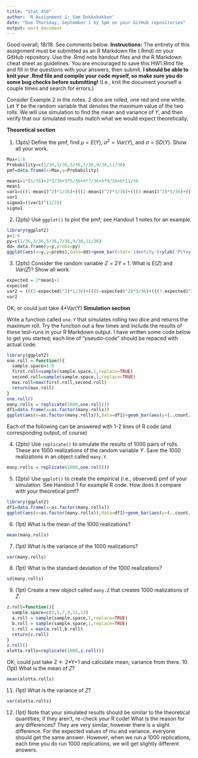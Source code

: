 ---
title: "Stat 450"
author: 'R Assignment 1: Sam Dokkebakken'
date: "Due Thursday, September 1 by 5pm on your GitHub repositories"
output: word_document
---
Good overall; 18/18.  See comments below.
**Instructions:** The entirety of this assignment must be submitted as an R Markdown file (.Rmd) on your GitHub repository.  Use the .Rmd note handout files and the R Markdown cheat sheet as guidelines.  You are encouraged to save this HW1.Rmd file and fill in the questions with your answers, then submit.  **I should be able to knit your .Rmd file and compile your code myself, so make sure you do some bug checks before submitting!** (I.e., knit the document yourself a couple times and search for errors.)

Consider Example 2 in the notes.  2 dice are rolled, one red and one white.  Let $Y$ be the random variable that denotes the maximum value of the two rolls.  We will use simulation to find the mean and variance of $Y$, and then verify that our simulated results match what we would expect theoretically.

**Theoretical section**

1. (3pts) Define the pmf, find $\mu = E(Y)$, $\sigma^2 = Var(Y)$, and $\sigma = SD(Y)$.  Show all your work.
```{r,eval=TRUE}
Max=1:6
Probability=c(1/36,3/36,5/36,7/36,9/36,11/36)
pmf=data.frame(x=Max,y=Probability)

mean1=1*(1/36)+2*3/36+3*5/36+4*7/36+5*9/36+6*11/36
mean1
var1=(((1-mean1)^2)*1/36)+(((2-mean1)^2)*3/36)+(((3-mean1)^2)*5/36)+(((4-mean1)^2)*7/36)+(((5-mean1)^2)*9/36)+(((6-mean1)^2)*11/36)
var1
sigma1=((var1)^(1/2))
sigma1
```

2. (2pts)  Use `ggplot()` to plot the pmf; see Handout 1 notes for an example.
```{r,eval=TRUE}
library(ggplot2)
y=1:6
py=c(1/36,3/36,5/36,7/36,9/36,11/36)
dd= data.frame(y=y,probs=py)
ggplot(aes(x=y,y=probs),data=dd)+geom_bar(stat='identity')+ylab('P(Y=y)')+ggtitle('pmf of Y')
```

3. (2pts)  Consider the random variable $Z=2Y+1$.  What is $E(Z)$ and $Var(Z)$?  Show all work. 
```{r,eval=TRUE}
expected = 2*mean1+1
expected
var2 = (((3-expected)^2)*1/36)+(((5-expected)^2)*3/36)+(((7-expected)^2)*5/36)+(((9-expected)^2)*7/36)+(((11-expected)^2)*9/36)+(((13-expected)^2)*11/36)
var2

```
OK; or could just take 4*Var(Y)
**Simulation section**  


Write a function called `one.Y` that simulates rolling two dice and returns the maximum roll.  Try the function out a few times and include the results of these test-runs in your R Markdown output. I have written some code below to get you started; each line of "pseudo-code" should be repaced with actual code:

<!--NOTE: You should probably change the below code to eval=TRUE when you submit, else your function will not be compiled and your pdf/word/HTML file will not reproduce any output!  -->

```{r,eval=TRUE}
library(ggplot2)
one.roll = function(){
  sample.space=1:6
  first.roll=sample(sample.space,1,replace=TRUE)
  second.roll=sample(sample.space,1,replace=TRUE)
  max.roll=max(first.roll,second.roll)
  return(max.roll)
}
one.roll()
many.rolls = replicate(1000,one.roll())
df1=data.frame(x=as.factor(many.rolls))
ggplot(aes(x=as.factor(many.rolls)),data=df1)+geom_bar(aes(y=(..count..)/(sum(..count..))))+ylab('Observed Proportion')+xlab('Max')+ggtitle('Simulated pmf')
```

Each of the following can be answered with 1-2 lines of R code (and corresponding output, of course)

4. (2pts) Use `replicate()` to simulate the results of 1000 pairs of rolls.  These are 1000 realizations of the random variable $Y$. Save the 1000 realizations in an object called `many.Y`.
```{r,eval=FALSE}
many.rolls = replicate(1000,one.roll())
```

5.  (2pts) Use `ggplot()` to create the empirical (i.e., observed) pmf of your simulation.  See Handout 1 for example R code.  How does it compare with your theoretical pmf?
```{r,eval=TRUE}
library(ggplot2)
df1=data.frame(x=as.factor(many.rolls))
ggplot(aes(x=as.factor(many.rolls)),data=df1)+geom_bar(aes(y=(..count..)/(sum(..count..))))+ylab('Observed Proportion')+xlab('Max')+ggtitle('Simulated pmf')
```

6. (1pt)  What is the mean of the 1000 realizations?
```{r,eval=TRUE}
mean(many.rolls)
```

7. (1pt)  What is the variance of the 1000 realizations?
```{r,eval=TRUE}
var(many.rolls)
```

8.  (1pt) What is the standard deviation of the 1000 realizations?
```{r,eval=TRUE}
sd(many.rolls)
```

9. (1pt)  Create a new object called `many.Z` that creates 1000 realizations of $Z$.
```{r,eval=TRUE}
z.roll=function(){
  sample.space=c(3,5,7,9,11,13)
  a.roll = sample(sample.space,1,replace=TRUE)
  b.roll = sample(sample.space,1,replace=TRUE)
  c.roll = max(a.roll,b.roll)
  return(c.roll)
}
z.roll()
alotta.rolls=replicate(1000,z.roll())
```
OK; could just take Z <- 2*Y+1 and calculate mean, variance from there.
10. (1pt)  What is the mean of $Z$?
```{r,eval=TRUE}
mean(alotta.rolls)
```

11. (1pt)  What is the variance of $Z$?
```{r,eval=TRUE}
var(alotta.rolls)
```

12. (1pt) Note that your simulated results should be similar to the theoretical quantities; if they aren't, re-check your R code!  What is the reason for any differences?
They are very similar, however there is a slight difference. For the expected values of mu and variance, everyone should get the same answer. However, when we run a 1000 replications, each time you do run 1000 replications, we will get slightly different answers.

